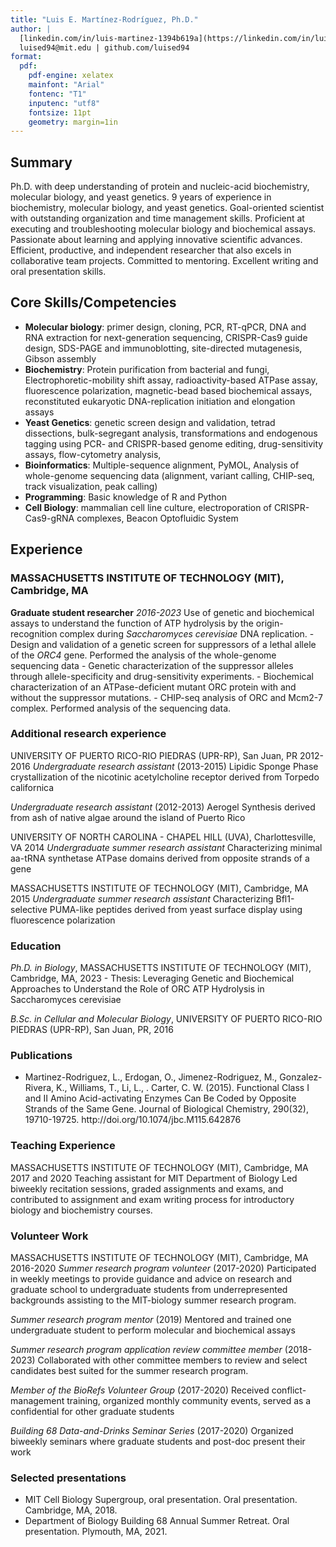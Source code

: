 ```yaml
---
title: "Luis E. Martínez-Rodríguez, Ph.D."
author: |
  [linkedin.com/in/luis-martinez-1394b619a](https://linkedin.com/in/luis-martinez-1394b619a)
  luised94@mit.edu | github.com/luised94
format:
  pdf:
    pdf-engine: xelatex
    mainfont: "Arial"
    fontenc: "T1"
    inputenc: "utf8"
    fontsize: 11pt
    geometry: margin=1in
---
```


## Summary

Ph.D. with deep understanding of protein and nucleic-acid biochemistry, molecular biology, and yeast genetics. 9 years of experience in biochemistry, molecular biology, and yeast genetics. Goal-oriented scientist with outstanding organization and time management skills. Proficient at executing and troubleshooting molecular biology and biochemical assays. Passionate about learning and applying innovative scientific advances. Efficient, productive, and independent researcher that also excels in collaborative team projects. Committed to mentoring. Excellent writing and oral presentation skills.

## Core Skills/Competencies

- **Molecular biology**: primer design, cloning, PCR, RT-qPCR, DNA and RNA extraction for next-generation sequencing, CRISPR-Cas9 guide design, SDS-PAGE and immunoblotting, site-directed mutagenesis, Gibson assembly
- **Biochemistry**: Protein purification from bacterial and fungi, Electrophoretic-mobility shift assay, radioactivity-based ATPase assay, fluorescence polarization, magnetic-bead based biochemical assays, reconstituted eukaryotic DNA-replication initiation and elongation assays
- **Yeast Genetics**: genetic screen design and validation, tetrad dissections, bulk-segregant analysis, transformations and endogenous tagging using PCR- and CRISPR-based genome editing, drug-sensitivity assays, flow-cytometry analysis,
- **Bioinformatics**: Multiple-sequence alignment, PyMOL, Analysis of whole-genome sequencing data (alignment, variant calling, CHIP-seq, track visualization, peak calling)
- **Programming**: Basic knowledge of R and Python
- **Cell Biology**: mammalian cell line culture, electroporation of CRISPR-Cas9-gRNA complexes, Beacon Optofluidic System

## Experience

### MASSACHUSETTS INSTITUTE OF TECHNOLOGY (MIT), Cambridge, MA
**Graduate student researcher**
*2016-2023*
Use of genetic and biochemical assays to understand the function of ATP hydrolysis by the origin-recognition complex during _Saccharomyces cerevisiae_ DNA replication.
  - Design and validation of a genetic screen for suppressors of a lethal allele of the _ORC4_ gene. Performed the analysis of the whole-genome sequencing data
  - Genetic characterization of the suppressor alleles through allele-specificity and drug-sensitivity experiments.
  - Biochemical characterization of an ATPase-deficient mutant ORC protein with and without the suppressor mutations.
  - CHIP-seq analysis of ORC and Mcm2-7 complex. Performed analysis of the sequencing data.

### Additional research experience
UNIVERSITY OF PUERTO RICO-RIO PIEDRAS (UPR-RP), San Juan, PR                                           2012-2016
*Undergraduate research assistant* (2013-2015)
Lipidic Sponge Phase crystallization of the nicotinic acetylcholine receptor derived from Torpedo californica

*Undergraduate research assistant* (2012-2013)
Aerogel Synthesis derived from ash of native algae around the island of Puerto Rico

UNIVERSITY OF NORTH CAROLINA - CHAPEL HILL (UVA), Charlottesville, VA                                      2014
*Undergraduate summer research assistant*
Characterizing minimal aa-tRNA synthetase ATPase domains derived from opposite strands of a gene

MASSACHUSETTS INSTITUTE OF TECHNOLOGY (MIT), Cambridge, MA                                                 2015
*Undergraduate summer research assistant*
Characterizing Bfl1-selective PUMA-like peptides derived from yeast surface display using fluorescence polarization

### Education
*Ph.D. in Biology*, MASSACHUSETTS INSTITUTE OF TECHNOLOGY (MIT), Cambridge, MA, 2023
  - Thesis: Leveraging Genetic and Biochemical Approaches to Understand the Role of ORC ATP Hydrolysis in Saccharomyces cerevisiae

*B.Sc. in Cellular and Molecular Biology*, UNIVERSITY OF PUERTO RICO-RIO PIEDRAS (UPR-RP), San Juan, PR, 2016

### Publications
  - Martinez-Rodriguez, L., Erdogan, O., Jimenez-Rodriguez, M., Gonzalez-Rivera, K., Williams, T., Li, L., . Carter, C. W. (2015). Functional Class I and II Amino Acid-activating Enzymes Can Be Coded by Opposite Strands of the Same Gene. Journal of Biological Chemistry, 290(32), 19710-19725. http://doi.org/10.1074/jbc.M115.642876

### Teaching Experience
MASSACHUSETTS INSTITUTE OF TECHNOLOGY (MIT), Cambridge, MA                              2017 and 2020
Teaching assistant for MIT Department of Biology
Led biweekly recitation sessions, graded assignments and exams, and contributed to assignment and exam writing process for introductory biology and biochemistry courses.

### Volunteer Work
MASSACHUSETTS INSTITUTE OF TECHNOLOGY (MIT), Cambridge, MA                                     2016-2020
*Summer research program volunteer* (2017-2020)
Participated in weekly meetings to provide guidance and advice on research and graduate school to undergraduate students from underrepresented backgrounds assisting to the MIT-biology summer research program.

*Summer research program mentor* (2019)
Mentored and trained one undergraduate student to perform molecular and biochemical assays

*Summer research program application review committee member* (2018-2023)
Collaborated with other committee members to review and select candidates best suited for the summer research program.

*Member of the BioRefs Volunteer Group* (2017-2020)
Received conflict-management training, organized monthly community events, served as a confidential for other graduate students

*Building 68 Data-and-Drinks Seminar Series* (2017-2020)
Organized biweekly seminars where graduate students and post-doc present their work

### Selected presentations
  - MIT Cell Biology Supergroup, oral presentation. Oral presentation. Cambridge, MA, 2018.
  - Department of Biology Building 68 Annual Summer Retreat. Oral presentation. Plymouth, MA, 2021.
